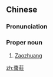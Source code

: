 ==Chinese==
{{zh-forms|s=枣庄}}

===Pronunciation===
{{zh-pron
|m=Zǎozhuāng
|cat=pn
}}

===Proper noun===
{{zh-proper noun}}

# [[Zaozhuang]]

{{zh-cat|Cities}}

[[zh:棗莊]]